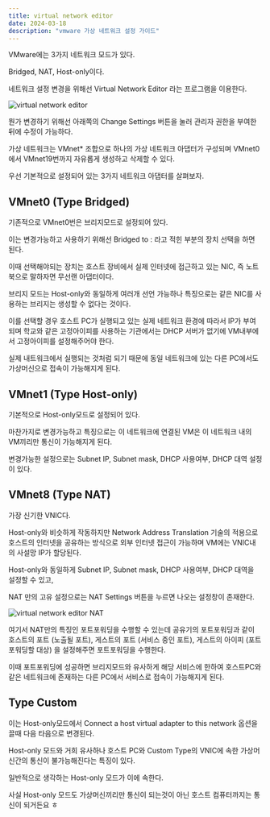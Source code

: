 ```yaml
---
title: virtual network editor
date: 2024-03-18
description: "vmware 가상 네트워크 설정 가이드"
---
```


VMware에는 3가지 네트워크 모드가 있다.

Bridged, NAT, Host-only이다.

네트워크 설정 변경을 위해선 Virtual Network Editor 라는 프로그램을 이용한다.

![virtual network editor](./images/virtual_network_editor.png)

뭔가 변경하기 위해선 아래쪽의 Change Settings 버튼을 눌러 관리자 권한을 부여한 뒤에 수정이 가능하다.

가상 네트워크는 VMnet\* 조합으로 하나의 가상 네트워크 아댑터가 구성되며 VMnet0에서 VMnet19번까지 자유롭게 생성하고 삭제할 수 있다.

우선 기본적으로 설정되어 있는 3가지 네트워크 아댑터를 살펴보자.

## VMnet0 (Type Bridged)

기존적으로 VMnet0번은 브리지모드로 설정되어 있다.

이는 변경가능하고 사용하기 위해선 Bridged to : 라고 적힌 부분의 장치 선택을 하면 된다.

이때 선택해야되는 장치는 호스트 장비에서 실제 인터넷에 접근하고 있는 NIC, 즉 노트북으로 말하자면 무선랜 아댑터이다.

브리지 모드는 Host-only와 동일하게 여러개 선언 가능하나 특징으로는 같은 NIC를 사용하는 브리지는 생성할 수 없다는 것이다.

이를 선택할 경우 호스트 PC가 실행되고 있는 실제 네트워크 환경에 따라서 IP가 부여되며 학교와 같은 고정아이피를 사용하는 기관에서는 DHCP 서버가 없기에 VM내부에서 고정아이피를 설정해주어야 한다.

실제 내트워크에서 실행되는 것처럼 되기 때문에 동일 네트워크에 있는 다른 PC에서도 가상머신으로 접속이 가능해지게 된다.

## VMnet1 (Type Host-only)

기본적으로 Host-only모드로 설정되어 있다.

마찬가지로 변경가능하고 특징으로는 이 네트워크에 연결된 VM은 이 네트워크 내의 VM끼리만 통신이 가능해지게 된다.

변경가능한 설정으로는 Subnet IP, Subnet mask, DHCP 사용여부, DHCP 대역 설정이 있다.

## VMnet8 (Type NAT)

가장 신기한 VNIC다.

Host-only와 비슷하게 작동하지만 Network Address Translation 기술의 적용으로 호스트의 인터넷을 공유하는 방식으로 외부 인터넷 접근이 가능하며 VM에는 VNIC내의 사설망 IP가 할당된다.

Host-only와 동일하게 Subnet IP, Subnet mask, DHCP 사용여부, DHCP 대역을 설정할 수 있고,

NAT 만의 고유 설정으로는 NAT Settings 버튼을 누르면 나오는 설정창이 존재한다.

![virtual network editor NAT](./images/virtual_network_editor_NAT.png)

여기서 NAT만의 특징인 포트포워딩을 수행할 수 있는데 공유기의 포트포워딩과 같이 호스트의 포트 (노출될 포트), 게스트의 포트 (서비스 중인 포트), 게스트의 아이피 (포트포워딩할 대상) 을 설정해주면 포트포워딩을 수행한다.

이때 포트포워딩에 성공하면 브리지모드와 유사하게 해당 서비스에 한하여 호스트PC와 같은 네트워크에 존재하는 다른 PC에서 서비스로 접속이 가능해지게 된다.

## Type Custom

이는 Host-only모드에서 Connect a host virtual adapter to this network 옵션을 끌때 다음 타음으로 변경된다.

Host-only 모드와 거희 유사하나 호스트 PC와 Custom Type의 VNIC에 속한 가상머신간의 통신이 불가능해진다는 특징이 있다.

일반적으로 생각하는 Host-only 모드가 이에 속한다.

사실 Host-only 모드도 가상머신끼리만 통신이 되는것이 아닌 호스트 컴퓨터까지는 통신이 되거든요 ㅎ
